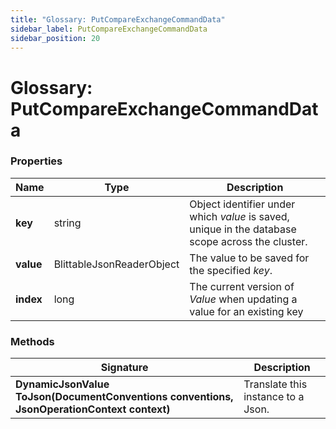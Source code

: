 ---
title: "Glossary: PutCompareExchangeCommandData"
sidebar_label: PutCompareExchangeCommandData
sidebar_position: 20
---




# Glossary: PutCompareExchangeCommandData
<LanguageSwitcher supportedLanguages={supportedLanguages} />
<LanguageContent language="csharp">


### Properties

| Name | Type | Description |
| ------------- | ------------- | ----- |
| **key** | string | Object identifier under which _value_ is saved, unique in the database scope across the cluster. |
| **value** | BlittableJsonReaderObject | The value to be saved for the specified _key_. |
| **index** | long | The current version of _Value_ when updating a value for an existing key |

### Methods

| Signature | Description |
| ---------- | ----------- |
| **DynamicJsonValue ToJson(DocumentConventions conventions, JsonOperationContext context)** | Translate this instance to a Json. |

</LanguageContent>